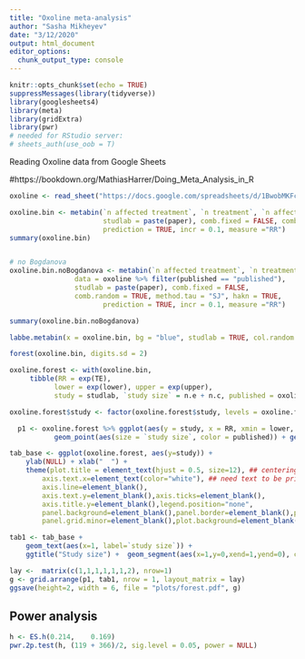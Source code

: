 ```yaml
---
title: "Oxoline meta-analysis"
author: "Sasha Mikheyev"
date: "3/12/2020"
output: html_document
editor_options: 
  chunk_output_type: console
---
```


```r
knitr::opts_chunk$set(echo = TRUE)
suppressMessages(library(tidyverse))
library(googlesheets4)
library(meta)
library(gridExtra)
library(pwr) 
# needed for RStudio server:
# sheets_auth(use_oob = T)
```

Reading Oxoline data from Google Sheets

#https://bookdown.org/MathiasHarrer/Doing_Meta_Analysis_in_R


```r
oxoline <- read_sheet("https://docs.google.com/spreadsheets/d/1BwobMKFcXofwaPSTj-JmEY-cGfh61SGZfJfjs4EnnG0") %>% filter(!is.na(`prop control`)) %>% transmute(`n control` = round(`n control`), `n treatment` = round(`n treatment`), `n affected treatment` =  round(`n affected treatment`), `n affected control` = round(`n affected control`), paper = Paper, `double-blind` = `double-blind`, published = published )
```
```r
oxoline.bin <- metabin(`n affected treatment`, `n treatment`, `n affected control`, `n control`, data = oxoline, 
                       studlab = paste(paper), comb.fixed = FALSE, comb.random = TRUE, method.tau = "SJ", hakn = TRUE,  
                       prediction = TRUE, incr = 0.1, measure ="RR")
summary(oxoline.bin)


# no Bogdanova
oxoline.bin.noBogdanova <- metabin(`n affected treatment`, `n treatment`, `n affected control`, `n control`, 
                data = oxoline %>% filter(published == "published"), 
                studlab = paste(paper), comb.fixed = FALSE, 
                comb.random = TRUE, method.tau = "SJ", hakn = TRUE,  
                       prediction = TRUE, incr = 0.1, measure ="RR")

summary(oxoline.bin.noBogdanova)

labbe.metabin(x = oxoline.bin, bg = "blue", studlab = TRUE, col.random = "red")

forest(oxoline.bin, digits.sd = 2)

oxoline.forest <- with(oxoline.bin,
     tibble(RR = exp(TE), 
           lower = exp(lower), upper = exp(upper),
           study = studlab, `study size` = n.e + n.c, published = oxoline$published))

oxoline.forest$study <- factor(oxoline.forest$study, levels = oxoline.forest$study[c(3,4,2,1)])

  p1 <- oxoline.forest %>% ggplot(aes(y = study, x = RR, xmin = lower, xmax = upper )) + 
           geom_point(aes(size = `study size`, color = published)) + geom_pointrange(aes(color = published))  + geom_vline(xintercept = 1, color = "red") + theme_minimal() + xlim(c(0, 1.3)) + xlab("") + scale_color_manual(values = c("black", "grey")) + guides(color = F, size = F) + scale_y_discrete("", labels = expression("Bogdanova, unpublished", paste("Shablovskaya ", italic("et al."), " (1972)"), paste("Zlydnikov ", italic("et al."), " (1970)"), paste("Aksenov ",italic("et al"), " (1970)"))) +  geom_segment(aes(x=exp(oxoline.bin.noBogdanova$lower.random),y=0,xend=exp(oxoline.bin.noBogdanova$upper.random),yend=0), color="grey", size = 2) + geom_segment(aes(x=exp(oxoline.bin$lower.random),y=0,xend=exp(oxoline.bin$upper.random),yend=0), color = "black", size = 2) + ggtitle("Relative risk with oxoline prophylaxis") 

```

```r
tab_base <- ggplot(oxoline.forest, aes(y=study)) +
    ylab(NULL) + xlab("  ") + 
    theme(plot.title = element_text(hjust = 0.5, size=12), ## centering title on text
        axis.text.x=element_text(color="white"), ## need text to be printed so it stays aligned with figure but white so it's invisible
        axis.line=element_blank(),
        axis.text.y=element_blank(),axis.ticks=element_blank(),
        axis.title.y=element_blank(),legend.position="none",
        panel.background=element_blank(),panel.border=element_blank(),panel.grid.major=element_blank(),
        panel.grid.minor=element_blank(),plot.background=element_blank()) 

tab1 <- tab_base + 
    geom_text(aes(x=1, label=`study size`)) + 
    ggtitle("Study size") +  geom_segment(aes(x=1,y=0,xend=1,yend=0), color = "white", size = 2)

lay <-  matrix(c(1,1,1,1,1,1,2), nrow=1)
g <- grid.arrange(p1, tab1, nrow = 1, layout_matrix = lay)
ggsave(height=2, width = 6, file = "plots/forest.pdf", g)
```

## Power analysis

```r
h <- ES.h(0.214,	0.169)
pwr.2p.test(h, (119 + 366)/2, sig.level = 0.05, power = NULL)
```